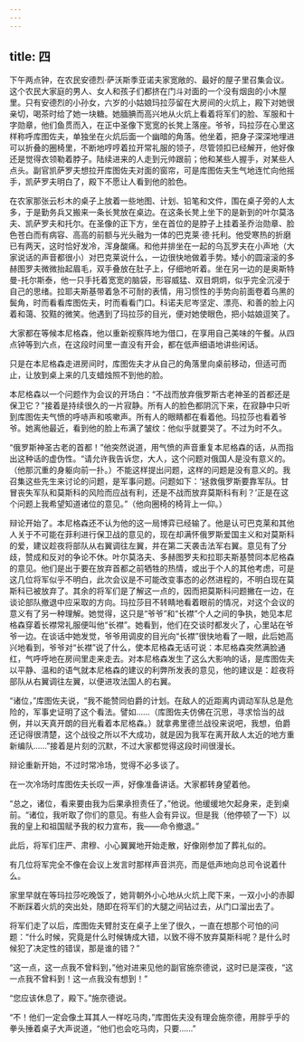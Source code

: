 ```yaml
---
---
---
```

title: 四
---



下午两点钟，在农民安德烈·萨沃斯季亚诺夫家宽敞的、最好的屋子里召集会议。这个农民大家庭的男人、女人和孩子们都挤在门斗对面的一个没有烟囱的小木屋里。只有安德烈的小孙女，六岁的小姑娘玛拉莎留在大房间的火炕上，殿下对她很亲切，喝茶时给了她一块糖。她腼腆而高兴地从火炕上看着将军们的脸、军服和十字勋章，他们鱼贯而入，在正中圣像下宽宽的长凳上落座。爷爷，玛拉莎在心里这样称呼库图佐夫，单独坐在火炕后面一个幽暗的角落。他坐着，把身子深深地埋进可以折叠的圈椅里，不断地哼哼着拉开常礼服的领子，尽管领扣已经解开，他好像还是觉得衣领勒着脖子。陆续进来的人走到元帅跟前；他和某些人握手，对某些人点头。副官凯萨罗夫想拉开库图佐夫对面的窗帘，可是库图佐夫生气地连忙向他摇手，凯萨罗夫明白了，殿下不愿让人看到他的脸色。

在农家那张云杉木的桌子上放着一些地图、计划、铅笔和文件，围在桌子旁的人太多，于是勤务兵又搬来一条长凳放在桌边。在这条长凳上坐下的是新到的叶尔莫洛夫、凯萨罗夫和托尔。在圣像的正下方，坐在首位的是脖子上挂着圣乔治勋章、脸色苍白而有病容、高高的前额与光头融为一体的巴克莱·德·托利。他受寒热的折磨已有两天，这时恰好发冷，浑身酸痛。和他并排坐在一起的乌瓦罗夫在小声地（大家说话的声音都很小）对巴克莱说什么，一边很快地做着手势。矮小的圆滚滚的多赫图罗夫微微抬起眉毛，双手叠放在肚子上，仔细地听着。坐在另一边的是奥斯特曼-托尔斯泰，他一只手托着宽宽的脑袋，形容威猛、双目炯炯，似乎完全沉浸于自己的思绪。拉耶夫斯基带着急不可耐的表情，用习惯性的手势向前面卷着乌黑的鬓角，时而看看库图佐夫，时而看看门口。科诺夫尼岑坚定、漂亮、和善的脸上闪着和蔼、狡黠的微笑。他遇到了玛拉莎的目光，便对她使眼色，把小姑娘逗笑了。

大家都在等候本尼格森，他以重新视察阵地为借口，在享用自己美味的午餐。从四点钟等到六点，在这段时间里一直没有开会，都在低声细语地讲些闲话。

只是在本尼格森走进房间时，库图佐夫才从自己的角落里向桌前移动，但适可而止，让放到桌上来的几支蜡烛照不到他的脸。

本尼格森以一个问题作为会议的开场白：“不战而放弃俄罗斯古老神圣的首都还是保卫它？”接着是持续很久的一片寂静。所有人的脸色都阴沉下来，在寂静中只听到库图佐夫气愤的呼哧声和咳嗽声。所有人的眼睛都在看着他。玛拉莎也看着爷爷。她离他最近，看到他的脸上布满了皱纹：他似乎就要哭了。不过为时不久。

“俄罗斯神圣古老的首都！”他突然说道，用气愤的声音重复本尼格森的话，从而指出这种话的虚伪性。“请允许我告诉您，大人，这个问题对俄国人是没有意义的。（他那沉重的身躯向前一扑。）不能这样提出问题，这样的问题是没有意义的。我召集这些先生来讨论的问题，是军事问题。问题如下：‘拯救俄罗斯要靠军队。甘冒丧失军队和莫斯科的风险而应战有利，还是不战而放弃莫斯科有利？’正是在这个问题上我希望知道诸位的意见。”（他向圈椅的椅背上一仰。）



辩论开始了。本尼格森还不认为他的这一局博弈已经输了。他是认可巴克莱和其他人关于不可能在菲利进行保卫战的意见的，现在却满怀俄罗斯爱国主义和对莫斯科的爱，建议趁夜将部队从右翼调往左翼，并在第二天袭击法军右翼。意见有了分歧，赞成和反对的争论不休。叶尔莫洛夫、多赫图罗夫和拉耶夫斯基赞同本尼格森的意见。他们是出于要在放弃首都之前牺牲的热情，或出于个人的其他考虑，可是这几位将军似乎不明白，此次会议是不可能改变事态的必然进程的，不明白现在莫斯科已被放弃了。其余的将军们是了解这一点的，因而把莫斯科问题撇在一边，在谈论部队撤退中应采取的方向。玛拉莎目不转睛地看着眼前的情况，对这个会议的意义有了另一种理解。她觉得，这只是“爷爷”和“长襟”个人之间的争执，她见本尼格森穿着长襟常礼服便叫他“长襟”。她看到，他们在交谈时都发火了，心里站在爷爷一边。在谈话中她发觉，爷爷用调皮的目光向“长襟”很快地看了一眼，此后她高兴地看到，爷爷对“长襟”说了什么，使本尼格森无话可说：本尼格森突然满脸通红，气呼呼地在房间里走来走去。对本尼格森发生了这么大影响的话，是库图佐夫以平静、温和的语气就本尼格森的建议的利弊所发表的意见，他的建议是：趁夜将部队从右翼调往左翼，以便进攻法国人的右翼。

“诸位，”库图佐夫说，“我不能赞同伯爵的计划。在敌人的近距离内调动军队总是危险的，军事史证明了这个看法。譬如……（库图佐夫仿佛在沉思，寻求恰当的战例，并以天真开朗的目光看着本尼格森。）就拿弗里德兰战役来说吧，我想，伯爵还记得很清楚，这个战役之所以不大成功，就是因为我军在离开敌人太近的地方重新编队……”接着是片刻的沉默，不过大家都觉得这段时间很漫长。

辩论重新开始，不过时常冷场，觉得不必多谈了。

在一次冷场时库图佐夫长叹一声，好像准备讲话。大家都转身望着他。

“总之，诸位，看来要由我为后果承担责任了，”他说。他缓缓地欠起身来，走到桌前。“诸位，我听取了你们的意见。有些人会有异议。但是我（他停顿了一下）以我的皇上和祖国赋予我的权力宣布，我——命令撤退。”

此后，将军们庄严、肃穆、小心翼翼地开始走散，好像刚参加了葬礼似的。

有几位将军完全不像在会议上发言时那样声音洪亮，而是低声地向总司令说着什么。

家里早就在等玛拉莎吃晚饭了，她背朝外小心地从火炕上爬下来，一双小小的赤脚不断踩着火炕的突出处，随即在将军们的大腿之间钻过去，从门口溜出去了。

将军们走了以后，库图佐夫臂肘支在桌子上坐了很久，一直在想那个可怕的问题：“什么时候，究竟是什么时候铸成大错，以致不得不放弃莫斯科呢？是什么时候犯了决定性的错误，那是谁的错？”

“这一点，这一点我不曾料到，”他对进来见他的副官施奈德说，这时已是深夜，“这一点我不曾料到！这一点我没有想到！”

“您应该休息了，殿下。”施奈德说。

“不！他们一定会像土耳其人一样吃马肉，”库图佐夫没有理会施奈德，用胖乎乎的拳头捶着桌子大声说道，“他们也会吃马肉，只要……”
